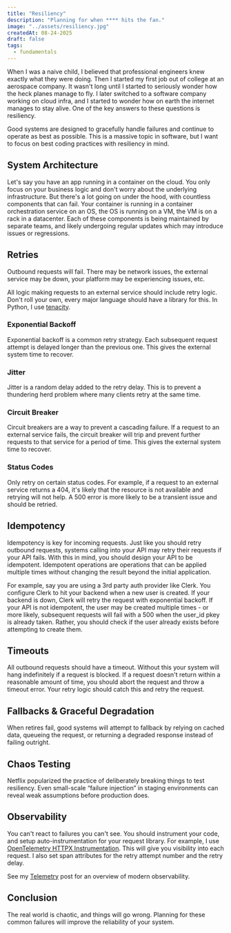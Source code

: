 ```yaml
---
title: "Resiliency"
description: "Planning for when **** hits the fan."
image: "../assets/resiliency.jpg"
createdAt: 08-24-2025
draft: false
tags:
  - fundamentals
---
```


When I was a naive child, I believed that professional engineers knew exactly what they were doing. Then I started my first job out of college at an aerospace company. It wasn't long until I started to seriously wonder how the heck planes manage to fly. I later switched to a software company working on cloud infra, and I started to wonder how on earth the internet manages to stay alive. One of the key answers to these questions is resiliency.

Good systems are designed to gracefully handle failures and continue to operate as best as possible. This is a massive topic in software, but I want to focus on best coding practices with resiliency in mind.

## System Architecture

Let's say you have an app running in a container on the cloud. You only focus on your business logic and don't worry about the underlying infrastructure. But there's a lot going on under the hood, with countless components that can fail. Your container is running in a container orchestration service on an OS, the OS is running on a VM, the VM is on a rack in a datacenter. Each of these components is being maintained by separate teams, and likely undergoing regular updates which may introduce issues or regressions.

## Retries

Outbound requests will fail. There may be network issues, the external service may be down, your platform may be experiencing issues, etc.

All logic making requests to an external service should include retry logic. Don't roll your own, every major language should have a library for this. In Python, I use [tenacity](https://tenacity.readthedocs.io/en/stable/).

### Exponential Backoff

Exponential backoff is a common retry strategy. Each subsequent request attempt is delayed longer than the previous one. This gives the external system time to recover.

### Jitter

Jitter is a random delay added to the retry delay. This is to prevent a thundering herd problem where many clients retry at the same time.

### Circuit Breaker

Circuit breakers are a way to prevent a cascading failure. If a request to an external service fails, the circuit breaker will trip and prevent further requests to that service for a period of time. This gives the external system time to recover.

### Status Codes

Only retry on certain status codes. For example, if a request to an external service returns a 404, it's likely that the resource is not available and retrying will not help. A 500 error is more likely to be a transient issue and should be retried.

## Idempotency

Idempotency is key for incoming requests. Just like you should retry outbound requests, systems calling into your API may retry their requests if your API fails. With this in mind, you should design your API to be idempotent. Idempotent operations are operations that can be applied multiple times without changing the result beyond the initial application.

For example, say you are using a 3rd party auth provider like Clerk. You configure Clerk to hit your backend when a new user is created. If your backend is down, Clerk will retry the request with exponential backoff. If your API is not idempotent, the user may be created multiple times - or more likely, subsequent requests will fail with a 500 when the user_id pkey is already taken. Rather, you should check if the user already exists before attempting to create them.

## Timeouts

All outbound requests should have a timeout. Without this your system will hang indefinitely if a request is blocked. If a request doesn't return within a reasonable amount of time, you should abort the request and throw a timeout error. Your retry logic should catch this and retry the request.

## Fallbacks & Graceful Degradation

When retires fail, good systems will attempt to fallback by relying on cached data, queueing the request, or returning a degraded response instead of failing outright.

## Chaos Testing

Netflix popularized the practice of deliberately breaking things to test resiliency. Even small-scale “failure injection” in staging environments can reveal weak assumptions before production does.

## Observability

You can't react to failures you can't see. You should instrument your code, and setup auto-instrumentation for your request library. For example, I use [OpenTelemetry HTTPX Instrumentation](https://github.com/open-telemetry/opentelemetry-python-contrib/tree/main/instrumentation/opentelemetry-instrumentation-httpx). This will give you visibility into each request. I also set span attributes for the retry attempt number and the retry delay.

See my [Telemetry](./telemetry.mdx) post for an overview of modern observability.

## Conclusion

The real world is chaotic, and things will go wrong. Planning for these common failures will improve the reliability of your system.
